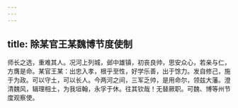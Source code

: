 ```yaml
---
---
---
```

title: 除某官王某魏博节度使制
---



师长之选，重难其人。况河上列城，邺中雄镇，初丧良帅，思安众心，若亲与仁，方膺是命。某官王某：出忠入孝，根乎至性，好学乐善，出于馀力。发自修己，施于为政。可以守土，可以长人。今两河之间，三军乏帅，是用命尔，领兹大藩。澄清魏风，辑理相土，为我垣翰，永孚于休。往其钦哉！无替厥职。可魏、博等州节度观察使。